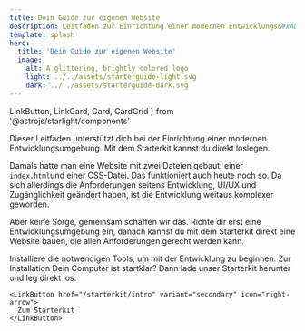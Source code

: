 ```yaml
---
title: Dein Guide zur eigenen Website
description: Leitfaden zur Einrichtung einer modernen Entwicklungs&#xAD;umgebung und zum Starten mit dem Starterkit.
template: splash
hero:
  title: 'Dein Guide zur eigenen Website'
  image:
    alt: A glittering, brightly colored logo
    light: ../../assets/starterguide-light.svg
    dark: ../../assets/starterguide-dark.svg
---
```


  LinkButton,
  LinkCard,
  Card,
  CardGrid
} from '@astrojs/starlight/components'

<Lead>
  Dieser Leitfaden unterstützt dich bei der Einrichtung einer modernen
  Entwick&#xAD;lungs&#xAD;umgebung. Mit dem Starterkit kannst du direkt
  loslegen.
</Lead>

Damals hatte man eine Website mit zwei Dateien gebaut: einer `index.html`und einer CSS-Datei. Das funktioniert auch heute noch so. Da sich allerdings die Anforderungen seitens Entwicklung, UI/UX und Zugänglichkeit geändert haben, ist die Entwicklung weitaus komplexer geworden.

Aber keine Sorge, gemeinsam schaffen wir das. Richte dir erst eine Entwick&#xAD;lungs&#xAD;umgebung ein, danach kannst du mit dem Starterkit direkt eine Website bauen, die allen Anforderungen gerecht werden kann.

<CardGrid>
  <Card title="Entwicklungs&#xAD;umgebung" icon="seti:html">
    Installiere die notwendigen Tools, um mit der Entwicklung zu beginnen.
    <LinkButton href="/guides/setup" icon="right-arrow">
      Zur Installation
    </LinkButton>
  </Card>

  <Card title="Starterkit" icon="rocket">
    Dein Computer ist startklar? Dann lade unser Starterkit herunter und leg direkt los.

    <LinkButton href="/starterkit/intro" variant="secondary" icon="right-arrow">
      Zum Starterkit
    </LinkButton>

  </Card>
</CardGrid>
